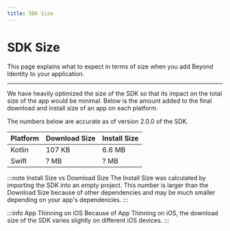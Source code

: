 ```yaml
---
title: SDK Size
---
```


# SDK Size

This page explains what to expect in terms of size when you add Beyond Identity to your application.

---

We have heavily optimized the size of the SDK so that its impact on the total size of the app would be minimal. Below is the amount added to the final download and install size of an app on each platform.

The numbers below are accurate as of version 2.0.0 of the SDK.

| Platform | Download Size | Install Size |
| -------- | ------------- | ------------ |
| Kotlin | 107 KB | 6.6 MB |
| Swift | ? MB | ? MB |

:::note Install Size vs Download Size
The Install Size was calculated by importing the SDK into an empty project. This number is larger than the Download Size because of other dependencies and may be much smaller depending on your app's dependencies.
:::

:::info App Thinning on iOS
Because of App Thinning on iOS, the download size of the SDK varies slightly on different iOS devices.
:::
